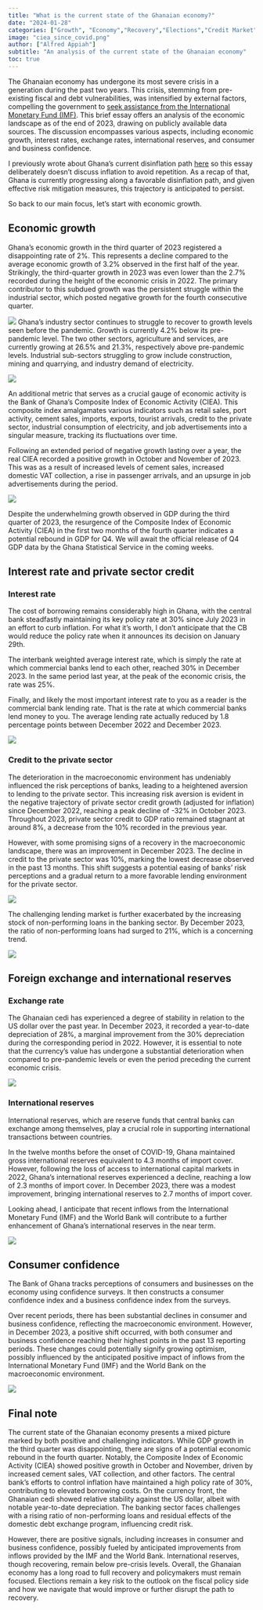 ```yaml
---
title: "What is the current state of the Ghanaian economy?"
date: "2024-01-28"
categories: ["Growth", "Economy","Recovery","Elections","Credit Market"]
image: "ciea_since_covid.png"
author: ["Alfred Appiah"]
subtitle: "An analysis of the current state of the Ghanaian economy"
toc: true
---
```


The Ghanaian economy has undergone its most severe crisis in a generation during the past two years. This crisis, stemming from pre-existing fiscal and debt vulnerabilities, was intensified by external factors, compelling the government to [seek assistance from the International Monetary Fund (IMF)](https://www.imf.org/en/News/Articles/2023/05/17/pr23151-ghana-imf-executive-board-approves-extended-credit-facility-arrangement-for-ghana). This brief essay offers an analysis of the economic landscape as of the end of 2023, drawing on publicly available data sources. The discussion encompasses various aspects, including economic growth, interest rates, exchange rates, international reserves, and consumer and business confidence.

I previously wrote about Ghana's current disinflation path [here](https://alfredappiah.com/posts/2024-01-10-ghana-is-on-disinflation-path-but-not-turned-corner-yet/) so this essay deliberately doesn't discuss inflation to avoid repetition. As a recap of that, Ghana is currently progressing along a favorable disinflation path, and given effective risk mitigation measures, this trajectory is anticipated to persist.

So back to our main focus, let's start with economic growth.

## Economic growth

Ghana's economic growth in the third quarter of 2023 registered a disappointing rate of 2%. This represents a decline compared to the average economic growth of 3.2% observed in the first half of the year. Strikingly, the third-quarter growth in 2023 was even lower than the 2.7% recorded during the height of the economic crisis in 2022. The primary contributor to this subdued growth was the persistent struggle within the industrial sector, which posted negative growth for the fourth consecutive quarter.

![](overall_gdp.png)
Ghana's industry sector continues to struggle to recover to growth levels seen before the pandemic. Growth is currently 4.2% below its pre-pandemic level. The two other sectors, agriculture and services, are currently growing at 26.5% and 21.3%, respectively above pre-pandemic levels. Industrial sub-sectors struggling to grow include construction, mining and quarrying, and industry demand of electricity.  

![](industry_gdp.png)

An additional metric that serves as a crucial gauge of economic activity is the Bank of Ghana's Composite Index of Economic Activity (CIEA). This composite index amalgamates various indicators such as retail sales, port activity, cement sales, imports, exports, tourist arrivals, credit to the private sector, industrial consumption of electricity, and job advertisements into a singular measure, tracking its fluctuations over time.

Following an extended period of negative growth lasting over a year, the real CIEA recorded a positive growth in October and November of 2023. This was as a result of increased levels of cement sales, increased domestic VAT collection, a rise in passenger arrivals, and an upsurge in job advertisements during the period.

![](ciea_since_covid.png)

Despite the underwhelming growth observed in GDP during the third quarter of 2023, the resurgence of the Composite Index of Economic Activity (CIEA) in the first two months of the fourth quarter indicates a potential rebound in GDP for Q4. We will await the official release of Q4 GDP data by the Ghana Statistical Service in the coming weeks.

## Interest rate and private sector credit

### Interest rate

The cost of borrowing remains considerably high in Ghana, with the central bank steadfastly maintaining its key policy rate at 30% since July 2023 in an effort to curb inflation. For what it's worth, I don't anticipate that the CB would reduce the policy rate when it announces its decision on January 29th. 

The interbank weighted average interest rate, which is simply the rate at which commercial banks lend to each other, reached 30% in December 2023. In the same period last year, at the peak of the economic crisis, the rate was 25%. 

Finally, and likely the most important interest rate to you as a reader is the commercial bank lending rate. That is the rate at which commercial banks lend money to you. The average lending rate actually reduced by 1.8 percentage points between December 2022 and December 2023. 

![](interest_rates.png)

### Credit to the private sector

The deterioration in the macroeconomic environment has undeniably influenced the risk perceptions of banks, leading to a heightened aversion to lending to the private sector. This increasing risk aversion is evident in the negative trajectory of private sector credit growth (adjusted for inflation) since December 2022, reaching a peak decline of -32% in October 2023. Throughout 2023, private sector credit to GDP ratio remained stagnant at around 8%, a decrease from the 10% recorded in the previous year.

However, with some promising signs of a recovery in the macroeconomic landscape, there was an improvement in December 2023. The decline in credit to the private sector was 10%, marking the lowest decrease observed in the past 13 months. This shift suggests a potential easing of banks' risk perceptions and a gradual return to a more favorable lending environment for the private sector.

![](psc_real.png)

The challenging lending market is further exacerbated by the increasing stock of non-performing loans in the banking sector. By December 2023, the ratio of non-performing loans had surged to 21%, which is a concerning trend.

![](NPL.png)

## Foreign exchange and international reserves

### Exchange rate

The Ghanaian cedi has experienced a degree of stability in relation to the US dollar over the past year. In December 2023, it recorded a year-to-date depreciation of 28%, a marginal improvement from the 30% depreciation during the corresponding period in 2022. However, it is essential to note that the currency's value has undergone a substantial deterioration when compared to pre-pandemic levels or even the period preceding the current economic crisis.    

![](fx_rate.png)

### International reserves

International reserves, which are reserve funds that central banks can exchange among themselves, play a crucial role in supporting international transactions between countries.

In the twelve months before the onset of COVID-19, Ghana maintained gross international reserves equivalent to 4.3 months of import cover. However, following the loss of access to international capital markets in 2022, Ghana's international reserves experienced a decline, reaching a low of 2.3 months of import cover. In December 2023, there was a modest improvement, bringing international reserves to 2.7 months of import cover.

Looking ahead, I anticipate that recent inflows from the International Monetary Fund (IMF) and the World Bank will contribute to a further enhancement of Ghana's international reserves in the near term.

![](gir.png)

## Consumer confidence

The Bank of Ghana tracks perceptions of consumers and businesses on the economy using confidence surveys. It then constructs a consumer confidence index and a business confidence index from the surveys.

Over recent periods, there has been substantial declines in consumer and business confidence, reflecting the macroeconomic environment. However, in December 2023, a positive shift occurred, with both consumer and business confidence reaching their highest points in the past 13 reporting periods. These changes could potentially signify growing optimism, possibly influenced by the anticipated positive impact of inflows from the International Monetary Fund (IMF) and the World Bank on the macroeconomic environment.

![](conf_since_covid.png)

## Final note

The current state of the Ghanaian economy presents a mixed picture marked by both positive and challenging indicators. While GDP growth in the third quarter was disappointing, there are signs of a potential economic rebound in the fourth quarter. Notably, the Composite Index of Economic Activity (CIEA) showed positive growth in October and November, driven by increased cement sales, VAT collection, and other factors. The central bank's efforts to control inflation have maintained a high policy rate of 30%, contributing to elevated borrowing costs. On the currency front, the Ghanaian cedi showed relative stability against the US dollar, albeit with notable year-to-date depreciation. The banking sector faces challenges with a rising ratio of non-performing loans and residual effects of the domestic debt exchange program, influencing credit risk. 

However, there are positive signals, including increases in consumer and business confidence, possibly fueled by anticipated improvements from inflows provided by the IMF and the World Bank. International reserves, though recovering, remain below pre-crisis levels. Overall, the Ghanaian economy has a long road to full recovery and policymakers must remain focused. Elections remain a key risk to the outlook on the fiscal policy side and how we navigate that would improve or further disrupt the path to recovery. 
